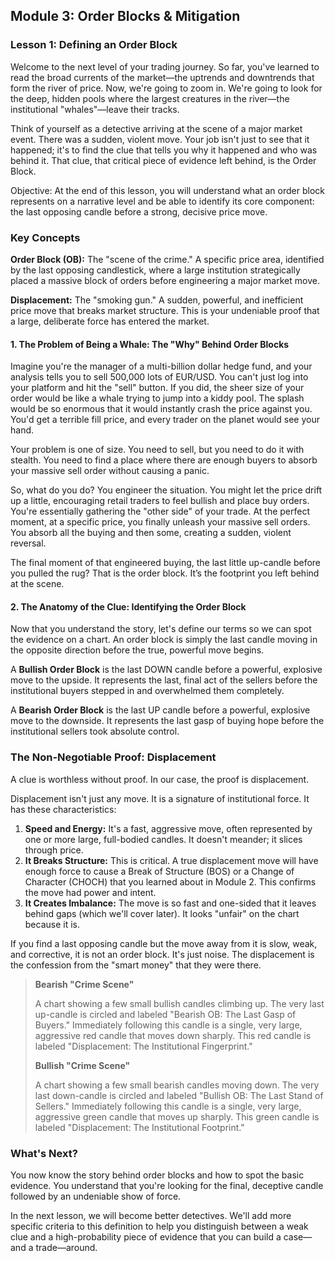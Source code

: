 ## Module 3: Order Blocks & Mitigation

### Lesson 1: Defining an Order Block

Welcome to the next level of your trading journey. So far, you've learned to read the broad currents of the market—the uptrends and downtrends that form the river of price. Now, we're going to zoom in. We're going to look for the deep, hidden pools where the largest creatures in the river—the institutional "whales"—leave their tracks.

Think of yourself as a detective arriving at the scene of a major market event. There was a sudden, violent move. Your job isn't just to see that it happened; it's to find the clue that tells you why it happened and who was behind it. That clue, that critical piece of evidence left behind, is the Order Block.

Objective: At the end of this lesson, you will understand what an order block represents on a narrative level and be able to identify its core component: the last opposing candle before a strong, decisive price move.

### Key Concepts

**Order Block (OB):** The "scene of the crime." A specific price area, identified by the last opposing candlestick, where a large institution strategically placed a massive block of orders before engineering a major market move.

**Displacement:** The "smoking gun." A sudden, powerful, and inefficient price move that breaks market structure. This is your undeniable proof that a large, deliberate force has entered the market.

#### 1. The Problem of Being a Whale: The "Why" Behind Order Blocks

Imagine you're the manager of a multi-billion dollar hedge fund, and your analysis tells you to sell 500,000 lots of EUR/USD. You can't just log into your platform and hit the "sell" button. If you did, the sheer size of your order would be like a whale trying to jump into a kiddy pool. The splash would be so enormous that it would instantly crash the price against you. You'd get a terrible fill price, and every trader on the planet would see your hand.

Your problem is one of size. You need to sell, but you need to do it with stealth. You need to find a place where there are enough buyers to absorb your massive sell order without causing a panic.

So, what do you do? You engineer the situation. You might let the price drift up a little, encouraging retail traders to feel bullish and place buy orders. You're essentially gathering the "other side" of your trade. At the perfect moment, at a specific price, you finally unleash your massive sell orders. You absorb all the buying and then some, creating a sudden, violent reversal.

The final moment of that engineered buying, the last little up-candle before you pulled the rug? That is the order block. It’s the footprint you left behind at the scene.

#### 2. The Anatomy of the Clue: Identifying the Order Block

Now that you understand the story, let's define our terms so we can spot the evidence on a chart. An order block is simply the last candle moving in the opposite direction before the true, powerful move begins.

A **Bullish Order Block** is the last DOWN candle before a powerful, explosive move to the upside. It represents the last, final act of the sellers before the institutional buyers stepped in and overwhelmed them completely.

A **Bearish Order Block** is the last UP candle before a powerful, explosive move to the downside. It represents the last gasp of buying hope before the institutional sellers took absolute control.

### The Non-Negotiable Proof: Displacement

A clue is worthless without proof. In our case, the proof is displacement.

Displacement isn't just any move. It is a signature of institutional force. It has these characteristics:

1. **Speed and Energy:** It's a fast, aggressive move, often represented by one or more large, full-bodied candles. It doesn't meander; it slices through price.
2. **It Breaks Structure:** This is critical. A true displacement move will have enough force to cause a Break of Structure (BOS) or a Change of Character (CHOCH) that you learned about in Module 2. This confirms the move had power and intent.
3. **It Creates Imbalance:** The move is so fast and one-sided that it leaves behind gaps (which we'll cover later). It looks "unfair" on the chart because it is.

If you find a last opposing candle but the move away from it is slow, weak, and corrective, it is not an order block. It's just noise. The displacement is the confession from the "smart money" that they were there.

> **Bearish "Crime Scene"**
> 
> A chart showing a few small bullish candles climbing up. The very last up-candle is circled and labeled "Bearish OB: The Last Gasp of Buyers." Immediately following this candle is a single, very large, aggressive red candle that moves down sharply. This red candle is labeled "Displacement: The Institutional Fingerprint."
>
> **Bullish "Crime Scene"**
>
> A chart showing a few small bearish candles moving down. The very last down-candle is circled and labeled "Bullish OB: The Last Stand of Sellers." Immediately following this candle is a single, very large, aggressive green candle that moves up sharply. This green candle is labeled "Displacement: The Institutional Footprint."

### What's Next?

You now know the story behind order blocks and how to spot the basic evidence. You understand that you're looking for the final, deceptive candle followed by an undeniable show of force.

In the next lesson, we will become better detectives. We'll add more specific criteria to this definition to help you distinguish between a weak clue and a high-probability piece of evidence that you can build a case—and a trade—around.

